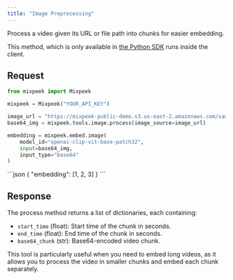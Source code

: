 ```yaml
---
title: "Image Preprocessing"
---
```


Process a video given its URL or file path into chunks for easier embedding.

<Note>
  This method, which is only available in
  <a href="https://pypi.org/project/mixpeek">the Python SDK</a> runs inside the client.
</Note>

## Request

<RequestExample>

```python Python
from mixpeek import Mixpeek

mixpeek = Mixpeek("YOUR_API_KEY")

image_url = "https://mixpeek-public-demo.s3.us-east-2.amazonaws.com/sample-media/CR-579700.jpg"
base64_img = mixpeek.tools.image.process(image_source=image_url)

embedding = mixpeek.embed.image(
    model_id="openai-clip-vit-base-patch32",
    input=base64_img,
    input_type="base64"
)

```

</RequestExample>

<ResponseExample>
```json
{
    "embedding": [1, 2, 3]
}
```
</ResponseExample>

## Response

The process method returns a list of dictionaries, each containing:

- `start_time` (float): Start time of the chunk in seconds.
- `end_time` (float): End time of the chunk in seconds.
- `base64_chunk` (str): Base64-encoded video chunk.

This tool is particularly useful when you need to embed long videos, as it allows you to process the video in smaller chunks and embed each chunk separately.
